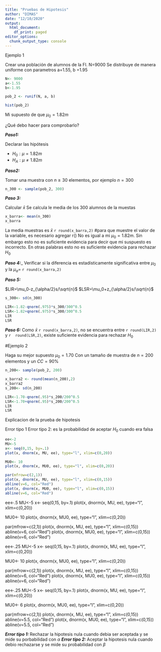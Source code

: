 ---
title: "Pruebas de Hipotesis"
author: "DIMAS"
date: "12/10/2020"
output:
  html_document:
    df_print: paged
editor_options:
  chunk_output_type: console
---

Ejemplo 1 

Crear una población de alumnos de la FI.
N=9000
Se distribuye de manera uniforme con parametros a=1.55, b =1.95 

```{r}
N<- 9000
a<-1.55
b<-1.95

pob_2 <- runif(N, a, b)

hist(pob_2)
```

Mi supuesto de que $\mu_0=1.82m$

¿Qué debo hacer para comprobarlo?

___Paso1:___

Declarar las hipótesis 

- $H_0: \mu=1.82m$
- $H_A: \mu\neq1.82m$

___Paso2:___

Tomar una muestra con $n\geq30$ elementos, por ejemplo $n = 300$
```{r}
n_300 <- sample(pob_2, 300)

```


___Paso 3:___

Calcular $\bar{x}$
Se calcula le media de los 300 alumnos de la muestas

```{r}
x_barra<- mean(n_300)
x_barra

```
La media muestras es $\bar{x}$ `r round(x_barra,2)` #para que muestre el valor de la variable, es necesario agregar r()
 No es igual a mi $\mu_0=1.82m$. Sin embargo esto no es suficiente evidencia para decir que mi suspuesto es incorrecto. En otras palabras esto no es suficiente evidencia para rechazar $H_0$
 
 ___Paso 4:____
 Verificar si la diferencia es estadísticamente significativa entre $\mu_0$ y la $\mu_a=$ `r round(x_barra,2)`

___Paso 5:___

$LIR=\mu_0-z_{\alpha/2}s/\sqrt{n}$
$LSR=\mu_0+z_{\alpha/2}s/\sqrt{n}$

```{r}
s_300<- sd(n_300)

LIR<-1.82-qnorm(.975)*s_300/300^0.5
LSR<-1.82+qnorm(.975)*s_300/300^0.5
LIR
LSR
```

___Paso 6:___
Como $\bar{x}$ `r round(x_barra,2)`, no se encuentra entre `r round(LIR,2)` y `r  round(LSR,2)`, existe suficiente evidencia para rechazar $H_0$



#Ejemplo 2 

Haga su mejor supuesto $\mu_0=1.70$
Con un tamaño de muestra de $n=200$ elementos y un $CC=90\%$


```{r}
n_200<- sample(pob_2, 200)

x_barra2 <- round(mean(n_200),2)
x_barra2
s_200<- sd(n_200)

LIR<-1.70-qnorm(.95)*s_200/200^0.5
LSR<-1.70+qnorm(.95)*s_200/200^0.5
LIR
LSR

```

Explicacion de la prueba de hipotesis 

Error tipo 1 
Error tipo 2: es la probabilidad de aceptar $H_0$ cuando era falsa

```{r}
ee<-2
MU<-5
x<- seq(0,15, by=.1)
plot(x, dnorm(x, MU, ee), type="l", xlim=c(0,20))

MU0<- 10
plot(x, dnorm(x, MU0, ee), type="l", xlim=c(0,20))

par(mfrow=c(2,1))
plot(x, dnorm(x, MU, ee), type="l", xlim=c(0,15))
abline(v=6, col="Red")
plot(x, dnorm(x, MU0, ee), type="l", xlim=c(0,15))
abline(v=6, col="Red")

```



ee<-.5
MU<-5
x<- seq(0,15, by=.1)
plot(x, dnorm(x, MU, ee), type="l", xlim=c(0,20))

MU0<- 10
plot(x, dnorm(x, MU0, ee), type="l", xlim=c(0,20))

par(mfrow=c(2,1))
plot(x, dnorm(x, MU, ee), type="l", xlim=c(0,15))
abline(v=6, col="Red")
plot(x, dnorm(x, MU0, ee), type="l", xlim=c(0,15))
abline(v=6, col="Red")


ee<-.25
MU<-5
x<- seq(0,15, by=.1)
plot(x, dnorm(x, MU, ee), type="l", xlim=c(0,20))

MU0<- 10
plot(x, dnorm(x, MU0, ee), type="l", xlim=c(0,20))

par(mfrow=c(2,1))
plot(x, dnorm(x, MU, ee), type="l", xlim=c(0,15))
abline(v=6, col="Red")
plot(x, dnorm(x, MU0, ee), type="l", xlim=c(0,15))
abline(v=6, col="Red")





ee<-.25
MU<-5
x<- seq(0,15, by=.1)
plot(x, dnorm(x, MU, ee), type="l", xlim=c(0,20))

MU0<- 6
plot(x, dnorm(x, MU0, ee), type="l", xlim=c(0,20))

par(mfrow=c(2,1))
plot(x, dnorm(x, MU, ee), type="l", xlim=c(0,15))
abline(v=5.5, col="Red")
plot(x, dnorm(x, MU0, ee), type="l", xlim=c(0,15))
abline(v=5.5, col="Red")

___Error tipo 1: ___ Rechazar la hipotesis nula cuando debia ser aceptada y se mide su porbabilidad  con $\alpha$
___Error tipo 2: ___ Aceptar la hipotesis nula cuando debio rechazarse y se mide su probabilidad con $\beta$




